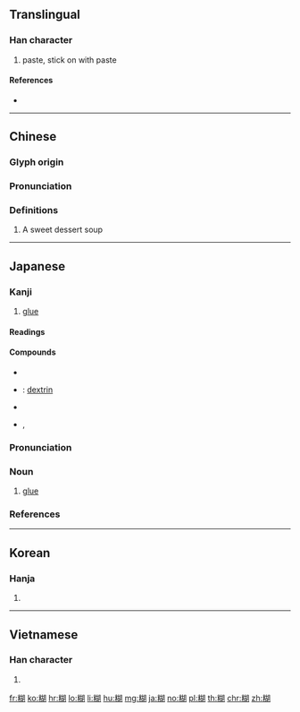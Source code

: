 {{character info/new}}
{{also|胡|餬}}
==Translingual==

===Han character===
{{Han char|rn=119|rad=米|as=09|sn=15|four=97920|canj=FDJRB|ids=⿰米胡}}

# paste, stick on with paste

====References====
* {{Han ref|kx=0911.090|dkj=27037|dj=1338.080|hdz=53154.030|uh=7CCA|ud=31946|bh=BD6B|bd=48491}}

----

==Chinese==
{{zh-forms}}

===Glyph origin===
{{Han etym}}

===Pronunciation===
{{zh-pron
|m=hú
|c=wu4
|h=pfs=
|md=
|mn=hô͘/khô͘/kô͘
|w=
|mc=y
|oc=y
|cat=
}}

===Definitions===
{{zh-hanzi}}

# A sweet dessert soup

----

==Japanese==

===Kanji===
{{ja-kanji|grade=|rs=米09}}

# [[glue]]

====Readings====
{{ja-readings|goon=[[ご]] (go)|kanon=[[こ]] (ko)|kun=[[のり]] (nori)}}

====Compounds====
{{der-top|Compounds}}
* {{ja-r|糊化|こか}}
* {{ja-r|糊精|こせい}}: [[dextrin]]
* {{ja-r|糊塗|こと}}
* {{ja-r|模糊|もこ}}, {{ja-r|糢糊|もこ}}
{{der-bottom}}

{{ja-kanjitab|のり|yomi=k}}

===Pronunciation===
{{ja-pron|yomi=k|のり|acc=2|acc_ref=DJR,NHK}}

===Noun===
{{ja-noun|のり}}

# [[glue]]

===References===
<references/>

----

==Korean==

===Hanja===
{{ko-hanja|hangeul=호|eumhun=|rv=ho|mr=ho|y=ho}}

# {{defn|lang=ko|sort=米09}}

----

==Vietnamese==

===Han character===
{{vi-hantu|[[hồ]]|rs=米09}}

# {{defn|lang=vi|sort=米09}}

[[fr:糊]]
[[ko:糊]]
[[hr:糊]]
[[lo:糊]]
[[li:糊]]
[[hu:糊]]
[[mg:糊]]
[[ja:糊]]
[[no:糊]]
[[pl:糊]]
[[th:糊]]
[[chr:糊]]
[[zh:糊]]